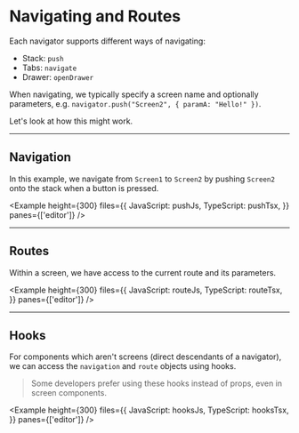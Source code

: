 
# Navigating and Routes

Each navigator supports different ways of navigating:

- Stack: `push`
- Tabs: `navigate`
- Drawer: `openDrawer`

When navigating, we typically specify a screen name and optionally parameters, e.g. `navigator.push("Screen2", { paramA: "Hello!" })`.

Let's look at how this might work.

---

## Navigation

In this example, we navigate from `Screen1` to `Screen2` by pushing `Screen2` onto the stack when a button is pressed.

<Example
  height={300}
  files={{
    JavaScript: pushJs,
    TypeScript: pushTsx,
  }}
  panes={['editor']}
/>

---

## Routes

Within a screen, we have access to the current route and its parameters.

<Example
  height={300}
  files={{
    JavaScript: routeJs,
    TypeScript: routeTsx,
  }}
  panes={['editor']}
/>

---

## Hooks

For components which aren't screens (direct descendants of a navigator), we can access the `navigation` and `route` objects using hooks.

> Some developers prefer using these hooks instead of props, even in screen components.

<Example
  height={300}
  files={{
    JavaScript: hooksJs,
    TypeScript: hooksTsx,
  }}
  panes={['editor']}
/>
